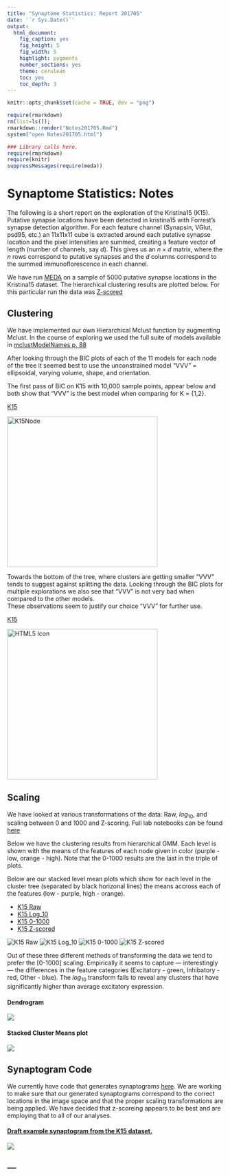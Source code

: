 ```yaml
---
title: "Synaptome Statistics: Report 201705"
date: '`r Sys.Date()`'
output:
  html_document:
    fig_caption: yes
    fig_height: 5
    fig_width: 5
    highlight: pygments
    number_sections: yes
    theme: cerulean
    toc: yes
    toc_depth: 3
---
```

```r
knitr::opts_chunk$set(cache = TRUE, dev = "png")
```

```r
require(rmarkdown)
rm(list=ls()); 
rmarkdown::render("Notes201705.Rmd")
system("open Notes201705.html")
```

```r
### Library calls here.
require(rmarkdown)
require(knitr)
suppressMessages(require(meda))
```

# Synaptome Statistics: Notes 

The following is a short report on the exploration of the Kristina15
(K15).  Putative synapse locations have been
detected in kristina15 with Forrest's synapse detection algorithm.
For each feature channel
(Synapsin, VGlut, psd95, etc.) an 11x11x11 cube is extracted around
each putative synapse location and the pixel intensities are summed, creating
a feature vector of length (number of channels, say $d$). This gives us an $n
\times d$ matrix, where the $n$ rows correspond to putative synapses and
the $d$ columns correspond to the summed immunoflorescence in each
channel.


We have run [MEDA](http://github.com/neurodata/meda/) on a sample of
5000 putative synapse locations in the Kristina15 dataset. The
hierarchical clustering results are plotted below.  For this particular
run the data was 
[Z-scored](https://en.wikipedia.org/wiki/Standard_score#Calculation_from_raw_score)

## Clustering 

We have implemented our own Hierarchical Mclust function by augmenting
Mclust.  In the course of exploring we used the full suite of models
available in 
[mclustModelNames p. 88](https://cran.r-project.org/web/packages/mclust/mclust.pdf)

After looking through the BIC plots of each of the 11 models for each
node of the tree it seemed best to use the unconstrained model "VVV" =
ellipsoidal, varying volume, shape, and orientation. 

The first pass of BIC on K15 with 10,000 sample points, appear below and both show that
"VVV" is the best model when comparing for K = {1,2}.

[K15](http://docs.neurodata.io/meda/examples/Kristina15/bic317_size10000/bicK15Raw_Node.pdf)  

<img src="http://docs.neurodata.io/meda/examples/Kristina15/bic317_size10000/bicK15Raw_Node.pdf" alt="K15Node" style="width:350px;height:350px;" title = "K15 Node" type =application/pdf>

Towards the bottom of the tree, where clusters are getting smaller "VVV"
tends to suggest against splitting the data. Looking through the
BIC plots for multiple explorations we also see that "VVV" is not very
bad when compared to the other models.  
These observations seem to justify our choice "VVV" for further use. 

[K15](http://docs.neurodata.io/meda/examples/Kristina15/bic317_size10000/bicK15Raw_Node222.pdf)  

<img src="http://docs.neurodata.io/meda/examples/Kristina15/bic317_size10000/bicK15Raw_Node222.pdf" alt="HTML5 Icon" style="width:350px;height:350px;" title = "K15 Node222" type=application/pdf>

## Scaling 

We have looked at various transformations of the data: Raw, $log_{10}$, and
scaling between 0 and 1000 and Z-scoring. Full lab notebooks can be found 
[here](http://docs.neurodata.io/meda/) 

Below we have the clustering results from hierarchical GMM.  Each level is shown 
with the means of the features of each node given in color (purple -
low, orange - high).
Note that the 0-1000 results are the last in the triple of plots.

Below are our stacked level mean plots which show for each level in the
cluster tree (separated by black horizonal lines) the means accross each 
of the features (low - purple, high - orange).  


- [K15 Raw](http://docs.neurodata.io/meda/examples/Kristina15/figs/k15Raw_seed1234_size10000.png)
- [K15 Log_10](http://docs.neurodata.io/meda/examples/Kristina15/figs/k15Log_seed1234_size10000.png)
- [K15 0-1000](http://docs.neurodata.io/meda/examples/Kristina15/figs/k1501e3_seed1234_size10000.png)
- [K15 Z-scored](http://docs.neurodata.io/meda/examples/Kristina15/figs/k15Zscored_seed1234_size10000.png)

![K15 Raw](http://docs.neurodata.io/meda/examples/Kristina15/figs/k15Raw_seed1234_size10000.png)
![K15 Log_10](http://docs.neurodata.io/meda/examples/Kristina15/figs/k15Log_seed1234_size10000.png)
![K15 0-1000](http://docs.neurodata.io/meda/examples/Kristina15/figs/k1501e3_seed1234_size10000.png)
![K15 Z-scored](http://docs.neurodata.io/meda/examples/Kristina15/figs/k15Zscored_seed1234_size10000.png)

Out of these three different methods of transforming the data we tend to
prefer the [0-1000] scaling. Empirically it seems to capture —
interestingly —
the differences in the feature categories (Excitatory - green, Inhibatory - red, 
Other - blue). The $log_{10}$ transform fails to reveal any clusters
that have significantly higher than average excitatory expression. 


#### Dendrogram
![](http://cis.jhu.edu/~jesse/fotd/20170509/plots/dend.png)

#### Stacked Cluster Means plot
![](http://cis.jhu.edu/~jesse/fotd/20170509/plots/stackM.png)

## Synaptogram Code

We currently have code that generates synaptograms
[here](https://github.com/neurodata/synaptome-stats/blob/17f0c715a365b910794852f5e3741e44aae102c8/Code2/R/k15Synaptograms.R). 
We are working to make sure that our generated synaptograms correspond
to the correct locations in the image space and that the proper scaling
transformations are being applied. We have decided that z-scoreing
appears to be best and are employing that to all of our analyses.

#### [Draft example synaptogram from the K15 dataset.](http://cis.jhu.edu/~jesse/fotd/20170509/synaptograms/k15syn_rscale_C122_769_7958_26.png)

![](http://cis.jhu.edu/~jesse/fotd/20170509/synaptograms/k15syn_01scale_C122_769_7958_26.png)




--- 
---
